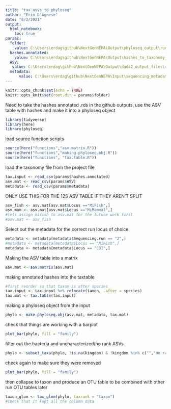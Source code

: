```yaml
---
title: "tax_asvs_to_phyloseq"
author: "Erin D'Agnese"
date: "8/2/2021"
output: 
  html_notebook:
    toc: true
params:
  folder:
    value: C:\Users\erdag\github\NextGenNEPA\Output\phyloseq_output\run2_rerun\COI 
  hashes.annotated:
    value: C:\Users\erdag\github\NextGenNEPA\Output\hashes_to_taxonomy_output\run2_rerun\COI\2021-10-13coi.taxtable.csv
  ASV: 
   value: C:\Users\erdag\github\NextGenNEPA\Output\dada2_output_files\run2_rerun_20211008\COI_ASV_table.csv
  metadata:
      value: C:\Users\erdag\github\NextGenNEPA\Input\sequencing_metadata_files\master_sequencing_datasheet20211011.csv
---
```


```r
knitr::opts_chunk$set(echo = TRUE)
knitr::opts_knit$set(root.dir = params$folder)
```

Need to take the hashes annotated .rds in the github outputs, use the ASV table with hashes and make it
into a phyloseq object


```r
library(tidyverse)
library(here)
library(phyloseq)
```
load source function scripts
```r
source(here("functions","asv.matrix.R"))
source(here("functions","making.phyloseq.obj.R"))
source(here("functions", "tax.table.R"))
```


load the taxonomy file from the project file
```r
tax.input <- read_csv(params$hashes.annotated)
asv.mat <- read_csv(params$ASV)
metadata <- read_csv(params$metadata)
```
ONLY USE THIS FOR THE 12S ASV TABLE IF THEY AREN'T SPLIT
```r
asv_fish <- asv.mat[asv.mat$Locus =="MiFish",]
asv_mam <- asv.mat[asv.mat$Locus =="MiMammal",]
#lets assign mifish to asv.mat for the future work first
#asv.mat <- asv_fish

```

Select out the metadata for the correct run locus of choice
```r
metadata <- metadata[metadata$Sequencing.run == "2",]
#metadata <- metadata[metadata$Locus == "MiFish",]
metadata <- metadata[metadata$Locus == "COI",]
```


Making the ASV table into a matrix 
```r
asv.mat <- asv.matrix(asv.mat)
```

making annotated hashes into the taxtable
```r
#first reorder so that taxon is after species
tax.input <- tax.input %>% relocate(taxon, .after = species)
tax.mat <- tax.table(tax.input)
```
making a phyloseq object from the input
```r
phylo <- make.phyloseq.obj(asv.mat, metadata, tax.mat)
```

check that things are working with a barplot
```r
plot_bar(phylo, fill = "family")
```

filter out the bacteria and uncharacterized/no rank ASVs
```r
phylo <- subset_taxa(phylo, !is.na(kingdom) & !kingdom %in% c("","no rank", "uncharacterized"))
```

check again to make sure they were removed
```r
plot_bar(phylo, fill = "family")
```


then collapse to taxon and produce an OTU table to be combined with other run OTU tables later
```r
taxon_glom <- tax_glom(phylo, taxrank = "taxon")
#check that it kept all the column data

```

